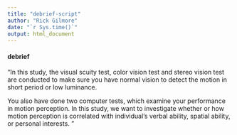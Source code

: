 ```yaml
---
title: "debrief-script"
author: "Rick Gilmore"
date: "`r Sys.time()`"
output: html_document
---
```


#### debrief
"In this study, the visual scuity test, color vision test and stereo vision test are conducted to make sure you have normal vision to detect the motion in short period or low luminance. 

You also have done two computer tests, which examine your performance in motion perception. In this study, we want to investigate whether or how motion perception is correlated with individual's verbal ability, spatial ability, or personal interests. "

